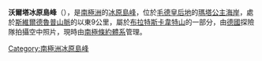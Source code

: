 {{coord|72|5|S|1|44|E|display=title}}

'''沃爾塔冰原島峰'''（{{lang-de|Vorta}}），是[[南極洲|南極洲]]的[[冰原島峰|冰原島峰]]，位於[[毛德皇后地|毛德皇后地]]的[[瑪塔公主海岸|瑪塔公主海岸]]，處於[[斯維爾德魯普山脈|斯維爾德魯普山脈]]的以東9公里，屬於[[布拉特斯卡韋特山|布拉特斯卡韋特山]]的一部分，由[[德國|德國]]探險隊拍攝空中照片，現時由[[南極條約體系|南極條約體系]]管理。

{{Antarctica-geo-stub}}
[[Category:南極洲冰原島峰|Category:南極洲冰原島峰]]